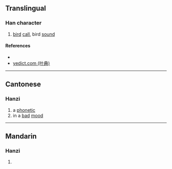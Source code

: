 {{character info/new}}
==Translingual==

===Han character===
{{Han char|rn=30|rad=口|as=07|sn=10|four=|canj=RCOR|ids=⿰口谷}}

# [[bird]] [[call]], bird [[sound]]

====References====
* {{Han ref|kx=0191.270|dkj=03692|dj=0411.030|hdz=10632.030|uh=5502|ud=21762}}
* [http://yedict.com/htm/55/5502.htm yedict.com (叶典)]

----

==Cantonese==

===Hanzi===
{{yue-hanzi|jyut=[[guk1]]|y=guk1}}

# a [[phonetic]]
# in a [[bad]] [[mood]]

----

==Mandarin==

===Hanzi===
{{cmn-hanzi|pin=[[gǔ]] ([[gu3]])|wg=ku<sup>3</sup>}}

# {{defn|lang=cmn|sort=口07}}